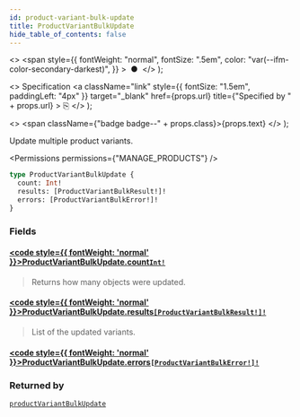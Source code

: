 ```yaml
---
id: product-variant-bulk-update
title: ProductVariantBulkUpdate
hide_table_of_contents: false
---
```


  <>
    <span
      style={{
        fontWeight: "normal",
        fontSize: ".5em",
        color: "var(--ifm-color-secondary-darkest)",
      }}
    >
      &nbsp;●&nbsp;
    </span>
  </>
);

  <>
    Specification
    <a
      className="link"
      style={{ fontSize: "1.5em", paddingLeft: "4px" }}
      target="\_blank"
      href={props.url}
      title={"Specified by " + props.url}
    >
      ⎘
    </a>
  </>
);

  <>
    <span className={"badge badge--" + props.class}>{props.text}</span>
  </>
);

Update multiple product variants.

<Badge text="Added in Saleor 3.11" class="secondary margin-bottom--sm" />

<FeaturePreview />

<Permissions permissions={"MANAGE_PRODUCTS"} />

```graphql
type ProductVariantBulkUpdate {
  count: Int!
  results: [ProductVariantBulkResult!]!
  errors: [ProductVariantBulkError!]!
}
```

### Fields

#### [<code style={{ fontWeight: 'normal' }}>ProductVariantBulkUpdate.<b>count</b></code>](#)<Bullet />[`Int!`](../../../api-reference/miscellaneous/scalars/int) <Badge class="secondary" text="non-null"/> <Badge class="secondary" text="scalar"/> <Badge class="secondary" text="miscellaneous"/>

> Returns how many objects were updated.

#### [<code style={{ fontWeight: 'normal' }}>ProductVariantBulkUpdate.<b>results</b></code>](#)<Bullet />[`[ProductVariantBulkResult!]!`](../../../api-reference/products/objects/product-variant-bulk-result) <Badge class="secondary" text="non-null"/> <Badge class="secondary" text="object"/> <Badge class="secondary" text="products"/>

> List of the updated variants.

#### [<code style={{ fontWeight: 'normal' }}>ProductVariantBulkUpdate.<b>errors</b></code>](#)<Bullet />[`[ProductVariantBulkError!]!`](../../../api-reference/products/objects/product-variant-bulk-error) <Badge class="secondary" text="non-null"/> <Badge class="secondary" text="object"/> <Badge class="secondary" text="products"/>

>

### Returned by

[`productVariantBulkUpdate`](../../../api-reference/products/mutations/product-variant-bulk-update) <Badge class="secondary" text="mutation"/>


